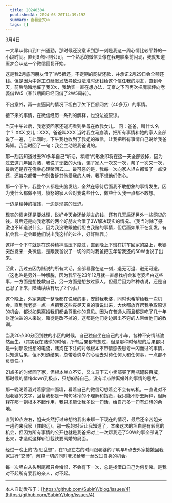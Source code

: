 ```yaml
---
  title: 20240304
  publishedAt: 2024-03-20T14:39:19Z
  summary: 查看全文>>
  tags: []
---
```


3月4日

一大早从佛山到广州通勤，那时候还没意识到那一刻是我这一周心情比较平静的一小段时间。直到9点回到公司，一个熟悉的微信头像在我电脑桌前闪现，我就知道噩梦会从这一个微信回复开始。

这是我2月底问朋友借了1W5抵还，不定期的网贷还款，并承诺2月29日会全额还钱。但是因为中途工资延迟发放导致没法准时还钱给这个信任我的朋友，直到今天，前后隐晦地催了我3次，我确实一直在想办法，无奈之下问再次把魔掌伸向老婆借1W5（春节期间已经问借了2W5周转）。

不出意外，再一直逼问的情况下坦白了欠下巨额网贷（40多万）的事情。

接下来的事情，在微信经历一系列的解释，也没法被原谅。

当天中午过后，我老婆回家还碰巧看到岳母在教我女儿。
问：爸爸，叫什么名字？ XXX
女儿：XXX，爸爸叫XXX
当时我立马崩溃，把所有事情和她的家人全部说了一遍，与此同时，下午我也收到了我姐的微信，让我把所有事情自己说给我爸妈知。我当时回了一句：我会主动跟我爸说的。

那一刻我知道过去20多年自己“听话，孝顺”的形象即将在这一天全部毁掉，因为过去这几年因为赌，我说了无数的大话，骗了家人一次又一次，帮了一次又一次，最后还是存在侥幸心理赌回去。。。最可恶的是，我每一次向家人坦白都留了一点没还，还每次都带一句别告诉其他爱我的人听，我不想他们伤心。

那一个下午，我整个人都是头脑发热，全然在等待后面我不敢想象的事情发生，因为我什么都做不到，愤怒的家人会对我说些什么，做些什么我一点都不敢想。

一边是精神的摧残，一边是现实的压迫。

现实的债务还是要处理，说好今天会还给朋友的钱，还有几天后还另外一些网贷的钱。最后还是向我老家的两个好朋友合借了3W解决现实的情况。（我当时除了感激也不知道说什么，因为我没敢跟他们坦白我赌的事情，但后面如果不在复发，有机会我一定会跟他们说出我这样的过往，好好赔罪。）

这样一个下午就是在这种精神高压下度过，直到晚上下班在拼车回家的路上，老婆突然发来一条微信，是跟我爸说了一切的同时我爸把去年帮我还的50W也说了出来。

至此，我过去因为赌说的所有大话，全部暴露在这一刻，退无可退、避无可避。（这也许是另外一种解脱，因为我早在23年12月就一直想找机会和老婆坦白这些事，一方面是想挽救自己，另一方面是想放过家人。但最后因为种种劝说，还是自己忍了下来，陆陆续续有玩了2个月。）

这个晚上，外家亲戚一整晚都在说我的事，安慰我老婆，同时也希望给我一次机会。直到我老婆一点一点把我这些丧尽天良的事说出来，大伙都放弃帮我争取原谅的机会，都说如果离婚我们都会尊重你的意见。因为在普通人而且都是吃了几十年财迷油盐的人来说，赌徒是改不掉的，这都是他们身边层出不穷的人带给他们的教训。

当我20点30分回到住的小区的时候，自己独自坐在自己的小车，各种不安情绪油然而生。（其实我在赌球的时候，所有后果都有想过，但是那种时候想的后果都只是一刹那没细想的电流，赌狗在下注的时候根本不带情感去思考一闪而过的事情，只知道后果，但不知道结果，总带着侥幸的心理去对待任何人和任何事，一点都不负责任。）

21点多的时候回了家，但根本坐立不安，又立马下去小卖部买了两瓶罐装百威，那时候的情绪down到极点，只想麻醉自己，没有半点除离婚外的事情的思考。

那一晚喝着酒对着家里四面墙，看着自己的微信幻想着会不会有转机，一直说对不起老婆的文字，回复我都是一句句冰冷的不理解和指责，我只能不断去解释，但解释在那一刻根本不起作用，我只求能让我多说一句话，给自己多一句有幻想的余地。

直到10点左右，姐夫突然打过来想约我出来聊一下现在的情况，最后还辛苦姐夫一趟约来我家（住的远）。那一晚的对话让我知道了，本来这次的坦白是有转弯的机会，但因为所有事情的公开也就是我爸把对上一次帮我还了50W的事全部说了出来，才造就这样斩钉截铁要离婚的局面。

经过一晚上的“胡思乱想”，在11点左右的时间跟老婆约了明早9点去外家接她回我家进行“交涉”，解释一切的同时奢求给我一丝改过自身的机会。

每一次坦白从头到尾都只会悔恨，不会有下一次，总是找借口自己为何复赌。是我对不起所有爱我的亲人，对不起。


---
本人自动发布于：[https://github.com/SubinY/blog/issues/4](https://github.com/SubinY/blog/issues/4)
